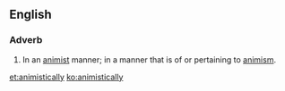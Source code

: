 ==English==

===Adverb===
{{en-adv}}
# In an [[animist]] manner; in a manner that is of or pertaining to [[animism]].

[[et:animistically]]
[[ko:animistically]]